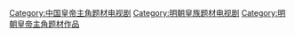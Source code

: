[[Category:中国皇帝主角题材电视剧|Category:中国皇帝主角题材电视剧]]
[[Category:明朝皇族题材电视剧|Category:明朝皇族题材电视剧]]
[[Category:明朝皇帝主角题材作品|Category:明朝皇帝主角题材作品]]